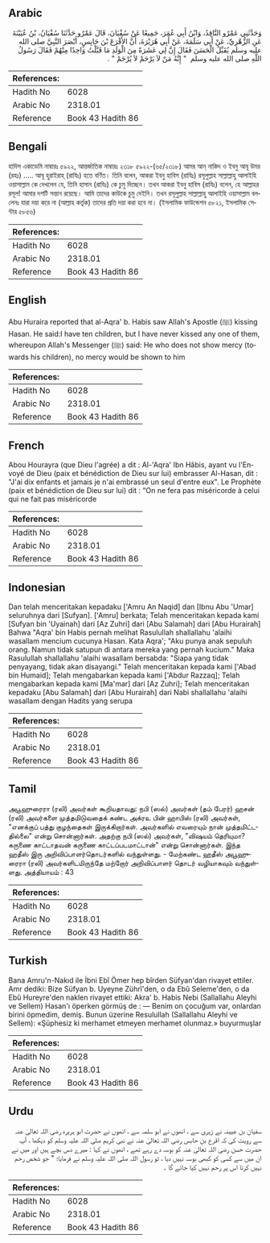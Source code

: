 ## Arabic


<div dir="rtl" lang="ar" style={{fontSize:'larger',backgroundColor:'#f8f9fa',padding:20}}>
وَحَدَّثَنِي عَمْرٌو النَّاقِدُ، وَابْنُ أَبِي عُمَرَ، جَمِيعًا عَنْ سُفْيَانَ، قَالَ عَمْرٌو حَدَّثَنَا سُفْيَانُ، بْنُ عُيَيْنَةَ عَنِ الزُّهْرِيِّ، عَنْ أَبِي سَلَمَةَ، عَنْ أَبِي هُرَيْرَةَ، أَنَّ الأَقْرَعَ بْنَ حَابِسٍ، أَبْصَرَ النَّبِيَّ صلى الله عليه وسلم يُقَبِّلُ الْحَسَنَ فَقَالَ إِنَّ لِي عَشَرَةً مِنَ الْوَلَدِ مَا قَبَّلْتُ وَاحِدًا مِنْهُمْ فَقَالَ رَسُولُ اللَّهِ صلى الله عليه وسلم ‏ "‏ إِنَّهُ مَنْ لاَ يَرْحَمْ لاَ يُرْحَمْ ‏"‏ ‏.‏
</div>
<div style={{backgroundColor:'#f8f9fa',padding:20, marginBottom: 10}}><table> <thead> <tr> <th>References:</th> <th></th> </tr> </thead> <tbody><tr><td>Hadith No</td><td>6028</td></tr><tr><td>Arabic No</td><td>2318.01</td></tr><tr><td>Reference</td><td>Book 43 Hadith 86</td></tr></tbody></table></div>

## Bengali


<div dir="ltr" lang="bn" style={{fontSize:'larger',backgroundColor:'#f8f9fa',padding:20}}>
হাদিস একাডেমি নাম্বারঃ ৫৯২২, আন্তর্জাতিক নাম্বারঃ ২৩১৮ ৫৯২২-(৬৫/২৩১৮) আমর আন্‌ নাকিদ ও ইবনু আবূ উমর (রহঃ) ..... আবূ হুরাইরাহ্ (রাযিঃ) হতে বর্ণিত। তিনি বলেন, আকরা ইবনু হাবিস (রাযিঃ) রসূলুল্লাহ সাল্লাল্লাহু আলাইহি ওয়াসাল্লাম কে দেখলেন যে, তিনি হাসান (রাযিঃ) কে চুমু দিচ্ছেন। তখন আকরা ইবনু হাবিস (রাযিঃ) বলেন, হে আল্লাহর রসূল! আমার দশটি সন্তান রয়েছে। আমি তাদের কাউকে চুমু দেইনি। তখন রসূলুল্লাহ সাল্লাল্লাহু আলাইহি ওয়াসাল্লাম বললেনঃ যারা দয়া করে না (আল্লাহ কর্তৃক) তাদের প্রতি দয়া করা হবে না। (ইসলামিক ফাউন্ডেশন ৫৮২১, ইসলামিক সেন্টার ৫৮৫৬)
</div>
<div style={{backgroundColor:'#f8f9fa',padding:20, marginBottom: 10}}><table> <thead> <tr> <th>References:</th> <th></th> </tr> </thead> <tbody><tr><td>Hadith No</td><td>6028</td></tr><tr><td>Arabic No</td><td>2318.01</td></tr><tr><td>Reference</td><td>Book 43 Hadith 86</td></tr></tbody></table></div>

## English


<div dir="ltr" lang="en" style={{fontSize:'larger',backgroundColor:'#f8f9fa',padding:20}}>
Abu Huraira reported that al-Aqra' b. Habis saw Allah's Apostle (ﷺ) kissing Hasan. He said:I have ten children, but I have never kissed any one of them, whereupon Allah's Messenger (ﷺ) said: He who does not show mercy (towards his children), no mercy would be shown to him
</div>
<div style={{backgroundColor:'#f8f9fa',padding:20, marginBottom: 10}}><table> <thead> <tr> <th>References:</th> <th></th> </tr> </thead> <tbody><tr><td>Hadith No</td><td>6028</td></tr><tr><td>Arabic No</td><td>2318.01</td></tr><tr><td>Reference</td><td>Book 43 Hadith 86</td></tr></tbody></table></div>

## French


<div dir="ltr" lang="fr" style={{fontSize:'larger',backgroundColor:'#f8f9fa',padding:20}}>
Abou Hourayra (que Dieu l'agrée) a dit : Al-'Aqra' Ibn Hâbis, ayant vu l'Envoyé de Dieu (paix et bénédiction de Dieu sur lui) embrasser Al-Hasan, dit : "J'ai dix enfants et jamais je n'ai embrassé un seul d'entre eux". Le Prophète (paix et bénédiction de Dieu sur lui) dit : "On ne fera pas miséricorde à celui qui ne fait pas miséricorde
</div>
<div style={{backgroundColor:'#f8f9fa',padding:20, marginBottom: 10}}><table> <thead> <tr> <th>References:</th> <th></th> </tr> </thead> <tbody><tr><td>Hadith No</td><td>6028</td></tr><tr><td>Arabic No</td><td>2318.01</td></tr><tr><td>Reference</td><td>Book 43 Hadith 86</td></tr></tbody></table></div>

## Indonesian


<div dir="ltr" lang="id" style={{fontSize:'larger',backgroundColor:'#f8f9fa',padding:20}}>
Dan telah menceritakan kepadaku ['Amru An Naqid] dan [Ibnu Abu 'Umar] seluruhnya dari [Sufyan]. ['Amru] berkata; Telah menceritakan kepada kami [Sufyan bin 'Uyainah] dari [Az Zuhri] dari [Abu Salamah] dari [Abu Hurairah] Bahwa "Aqra' bin Habis pernah melihat Rasulullah shallallahu 'alaihi wasallam mencium cucunya Hasan. Kata Aqra'; "Aku punya anak sepuluh orang. Namun tidak satupun di antara mereka yang pernah kucium." Maka Rasulullah shallallahu 'alaihi wasallam bersabda: "Siapa yang tidak penyayang, tidak akan disayangi." Telah menceritakan kepada kami ['Abad bin Humaid]; Telah mengabarkan kepada kami ['Abdur Razzaq]; Telah mengabarkan kepada kami [Ma'mar] dari [Az Zuhri]; Telah menceritakan kepadaku [Abu Salamah] dari [Abu Hurairah] dari Nabi shallallahu 'alaihi wasallam dengan Hadits yang serupa
</div>
<div style={{backgroundColor:'#f8f9fa',padding:20, marginBottom: 10}}><table> <thead> <tr> <th>References:</th> <th></th> </tr> </thead> <tbody><tr><td>Hadith No</td><td>6028</td></tr><tr><td>Arabic No</td><td>2318.01</td></tr><tr><td>Reference</td><td>Book 43 Hadith 86</td></tr></tbody></table></div>

## Tamil


<div dir="ltr" lang="ta" style={{fontSize:'larger',backgroundColor:'#f8f9fa',padding:20}}>
அபூஹுரைரா (ரலி) அவர்கள் கூறியதாவது: நபி (ஸல்) அவர்கள் (தம் பேரர்) ஹசன் (ரலி) அவர்களை முத்தமிடுவதைக் கண்ட அக்ரஉ பின் ஹாபிஸ் (ரலி) அவர்கள், "எனக்குப் பத்து குழந்தைகள் இருக்கிறார்கள். அவர்களில் எவரையும் நான் முத்தமிட்டதில்லை" என்று சொன்னார்கள். அதற்கு நபி (ஸல்) அவர்கள், "விஷயம் தெரியுமா? கருணை காட்டாதவன் கருணை காட்டப்படமாட்டான்" என்று சொன்னார்கள். இந்த ஹதீஸ் இரு அறிவிப்பாளர்தொடர்களில் வந்துள்ளது. - மேற்கண்ட ஹதீஸ் அபூஹுரைரா (ரலி) அவர்களிடமிருந்தே மற்றோர் அறிவிப்பாளர் தொடர் வழியாகவும் வந்துள்ளது. அத்தியாயம் : 43
</div>
<div style={{backgroundColor:'#f8f9fa',padding:20, marginBottom: 10}}><table> <thead> <tr> <th>References:</th> <th></th> </tr> </thead> <tbody><tr><td>Hadith No</td><td>6028</td></tr><tr><td>Arabic No</td><td>2318.01</td></tr><tr><td>Reference</td><td>Book 43 Hadith 86</td></tr></tbody></table></div>

## Turkish


<div dir="ltr" lang="tr" style={{fontSize:'larger',backgroundColor:'#f8f9fa',padding:20}}>
Bana Amru'n-Nakıd ile İbni Ebî Ömer hep bîrden Süfyan'dan rivayet ettiler. Amr dediki: Bize Süfyan b. Uyeyne Zührî'den, o da Ebû Seleme'den, o da Ebû Hureyre'den naklen rivayet ettiki: Akra' b. Habis Nebi (Sallallahu Aleyhi ve Sellem) Hasan'ı öperken görmüş de : — Benim on çocuğum var, onlardan birini öpmedim, demiş. Bunun üzerine Resulullah (Sallallahu Aleyhi ve Sellem): «Şüphesiz ki merhamet etmeyen merhamet olunmaz.» buyurmuşlar
</div>
<div style={{backgroundColor:'#f8f9fa',padding:20, marginBottom: 10}}><table> <thead> <tr> <th>References:</th> <th></th> </tr> </thead> <tbody><tr><td>Hadith No</td><td>6028</td></tr><tr><td>Arabic No</td><td>2318.01</td></tr><tr><td>Reference</td><td>Book 43 Hadith 86</td></tr></tbody></table></div>

## Urdu


<div dir="rtl" lang="ur" style={{fontSize:'larger',backgroundColor:'#f8f9fa',padding:20}}>
سفیان بن عیینہ نے زہری سے ، انھوں نے ابو سلمہ سے ، انھوں نے حضرت ابو ہریرہ رضی اللہ تعالیٰ عنہ سے رویت کی کہ اقرع بن حابس رضی اللہ تعالیٰ عنہ نے نبی کریم صلی اللہ علیہ وسلم کو دیکھا ، آپ حضرت حسن رضی اللہ تعالیٰ عنہ کو بوسہ دے رہے تھے ، انھوں نے کہا : میرے دس بچے ہیں اور میں نے ان میں سے کسی کو کبھی بوسہ نہیں دیا ، تو رسول اللہ صلی اللہ علیہ وسلم نے فرمایا؛ " جو شخص رحم نہیں کرتا اس پر رحم نہیں کیا جائے گا ۔
</div>
<div style={{backgroundColor:'#f8f9fa',padding:20, marginBottom: 10}}><table> <thead> <tr> <th>References:</th> <th></th> </tr> </thead> <tbody><tr><td>Hadith No</td><td>6028</td></tr><tr><td>Arabic No</td><td>2318.01</td></tr><tr><td>Reference</td><td>Book 43 Hadith 86</td></tr></tbody></table></div>